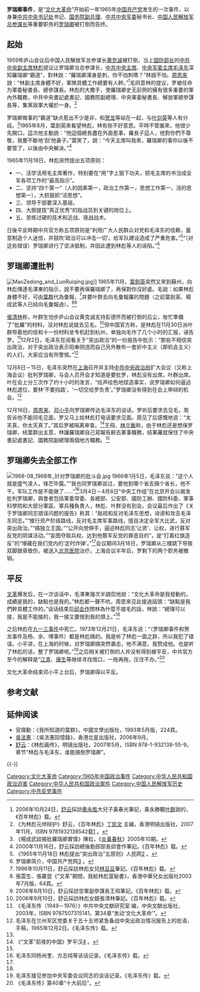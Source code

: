 {{Inappropriate tone|time=2012-03-22}}
{{POV |time=2012-03-22T07:45:25+00:00 }}

'''罗瑞卿事件'''，是“[[文化大革命|文化大革命]]”开始前一年1965年[[中国共产党|中国共产党]]发生的一次事件，以身兼[[中共中央书记处|中共中央书记处]]书记、[[国务院副总理|国务院副总理]]、[[中共中央军委|中共中央军委]]秘书长、[[中国人民解放军总参谋长|中国人民解放军总参谋长]]等重要职务的[[罗瑞卿|罗瑞卿]]被打倒而告终。

== 起始 ==
{{details|庐山会议 (1959年)}}
1959年庐山会议后中国人民解放军总参谋长[[黄克诚|黄克诚]]被打倒，当上[[国防部长|国防部长]]的[[中共中央副主席|中共中央副主席]][[林彪|林彪]]提议让罗瑞卿当总参谋长，[[中共中央主席|中共中央主席]]、[[中央军委主席|中央军委主席]][[毛泽东|毛泽东]]深知羅瑞卿“霸道”，對林說：“羅瑞卿渾身是刺，你不怕刺嗎？”林說不怕。[[周恩來|周恩來]]說：“林副主席身體不好，軍隊具體工作總要有人幹。”<ref>2006年10月24日，[[舒云|舒云]]採訪[[黄永胜|黄永胜]]大兒子黃春光筆記，黃永勝聽[[叶群|叶群]]說的，《百年林彪》载。</ref>毛同意林的提议，罗被任命为軍委秘書長、總參謀長。林彪的大撒手，使羅瑞卿史无前例的擁有很多重要的軍內外職務，中共中央書記處書記、國務院副總理、中央軍委秘書長、解放軍總參謀長等，集黨政軍大權於一身。<ref name="bnl">《为林彪元帅辩护》舒云，《百年林彪》[[丁凯文|丁凯文]] 主编，香港明镜出版社，2007年11月，ISBN 9781932138542载[http://blog.sina.com.cn/s/blog_4447da480100dvrr.html] {{Wayback|url=http://blog.sina.com.cn/s/blog_4447da480100dvrr.html |date=20110519135718 }}。</ref>

罗瑞卿做事的“霸道”缺点惹出不少是非，和[[贺龙|贺龙]]等站在一起，与[[叶剑英|叶剑英]]等人有分歧。<ref>《楊成武談揭批羅瑞卿實情》陳虹，《[[炎黃春秋|炎黃春秋]]》2005年10期。</ref>1965年8月，葉劍英來看望林彪，林有些不好意思。平時不管誰來，他很少先開口，這次他主動說：“他這個總長盡在外面惹事，羅長子這人，他對你們不尊敬，我要不斷地‘刮’他鼻子。”葉笑了，說：“今天主席叫我來，羅瑞卿的事你以後不要管了，以後由中央解決。”<ref name="#1">2000年11月16日，舒云採訪總後勤部部長邱會作筆記。《百年林彪》载。</ref>

1965年11月18日，林彪突然提出五项原则：
*一、活学活用毛主席著作，特别要在“用”字上狠下功夫，把毛主席的书当成全军各项工作的“最高指示”。
*二、坚持“四个第一”（人的因素第一，政治工作第一，思想工作第一，活的思想第一），大抓狠抓“活思想”。
*三、领导干部要深入基层。
*四、大胆提拔“真正优秀”的指战员到关键的岗位上。
*五、苦练过硬的技术和近战、夜战战术。

日後平反時期中共官方称五项原则是“利用广大人民群众对党和毛泽东的信赖，蓄意制造个人迷信，并鼓吹‘政治可以冲击一切’。给军队建设造成了严重危害。”<ref>《1965年11月18日 林彪提出“突出政治”五原则》人民网[http://cpc.people.com.cn/GB/64162/64165/72301/72322/4973488.html] {{Wayback|url=http://cpc.people.com.cn/GB/64162/64165/72301/72322/4973488.html |date=20190215155911 }}。</ref>“（对这些错误）罗瑞卿进行了坚决抵制，并因此遭到林彪等人的诬陷。”<ref>罗瑞卿简介，中国共产党网[http://dangshi.people.com.cn/GB/165617/165618/166491/167906/9974888.html] {{Wayback|url=http://dangshi.people.com.cn/GB/165617/165618/166491/167906/9974888.html |date=20190215160115 }}。</ref>

== 罗瑞卿遭批判 ==
[[File:MaoZedong_and_LuoRuiqing.jpg|thumb]]]]
1965年11月，[[葉劍英|葉劍英]]突然又來到蘇州，向林彪傳達毛澤東的指示，說不要再保羅瑞卿了，再保對你沒好處。毛說：如果林彪身體不好，可由[[葉群|葉群]]代為彙報，<ref>1996年10月11日，舒云採訪林彪女兒[[林豆豆|林豆豆]]筆記。《百年林彪》载。</ref>并要叶群去向毛彙報羅的問題（之前葉劍英、楊成武等人已经向毛彙報過）。<ref>張雲生、張叢堃《“文革”期間，我給林彪當秘書》，香港中華兒女出版社2003年7月版，64頁。</ref><ref name="#2">2006年8月10日，舒云採訪空軍副參謀長王飛筆記。《百年林彪》载。</ref>

[[張清林|張清林]]称，叶群生怕步庐山会议黄克诚支持彭德怀而被打倒的后尘，匆忙準備了“批羅”的材料，没对林彪说就去见毛。<ref>2006年9月10日，舒云採訪林彪女婿張清林筆記。《百年林彪》载。</ref>但中国官方称，是林彪在11月30日派叶群带着他的信和十一份材料坐专机赶到杭州，单独向毛作了几个小时的汇报，诬告罗。<ref name="mzd">《毛泽东传（1949－1976）》中共中央文献研究室 编，中央文献出版社，2003年，ISBN 9787507315141。第34章“发动‘文化大革命’”。</ref>12月2日，毛泽东在阅看关于“突出政治”的一份报告中批示：“那些不相信突出政治，对于突出政治表示阳奉阴违而自己另外散布一套折中主义（即机会主义）的人们，大家应当有所警惕。”<ref>毛泽东在兰州军区党委关于五十五师紧急备战中突出政治情况报告上的批语，手稿，1965年12月2日。《毛泽东传》载。</ref>

12月8日－15日，毛泽东突然在[[上海|上海]]召开并主持[[中共中央政治局|中共中央政治局]]扩大会议（又称上海会议）批判罗瑞卿，与会人员开会才知道是要批罗，林彪没有出席，叶群出席。叶在会上分三次作了约十小时的发言，“绘声绘色地捏造事实，说罗瑞卿如何逼迫林彪退位，要林‘不要挡路’，‘一切交给罗负责’。”罗瑞卿没有得到在会上申辩的机会。<ref name="mzd" />

12月16日，[[周恩来|周恩来]]、[[邓小平|邓小平]]向罗瑞卿传达毛泽东的谈话，罗听后要求去见毛，周告诉他不能同毛见面，罗又马上给林彪打电话要求见面。周见了后感慨地说：“太天真，你太天真了。”其后罗被隔离审查。<ref name="lph">《“文革”前夜的中国》罗平汉[http://dangshi.people.com.cn/GB/144956/9937797.html] {{Wayback|url=http://dangshi.people.com.cn/GB/144956/9937797.html |date=20160304085118 }}。</ref>王飛、[[林立衡|林立衡]]称，由于林彪还是想保罗瑞卿，经葉群出主意，林讓羅瑞卿自己寫報告辭去軍事職務，结果羅就保住了中央書記處書記、國務院副總理兩個地方職務。<ref name="#2"/>

== 罗瑞卿失去全部工作 ==
{{Wikisource|关于罗瑞卿错误问题的报告}}
[[File:1968-08_1968年_针对罗瑞卿的批斗会.jpg|thumb]]
1966年1月5日，毛泽东说：“这个人就是盛气凌人，锋芒毕露。”“我也同罗瑞卿说过，要他到哪个省去搞个省长，他不干。军队工作是不能做了……”<ref>毛泽东同杨尚奎、方志纯等谈话记录。《毛泽东传》载。</ref>3月4日－4月8日“中央工作组”在北京开会以揭发批判罗瑞卿，與會者包括軍委常委、各總部、公安部、國防工辦、國防科委、軍事科學院和大部分軍區、軍兵種負責人，林彪、叶群没有到会。会议最后作出了《关于罗瑞卿同志错误问题的报告》称其：“敌视和反对毛泽东思想，诽谤和攻击毛泽东同志。”“推行资产阶级路线，反对毛主席军事路线，擅自决定全军大比武，反对突出政治。”“搞独立王国。”“公开向党伸手，逼迫林彪同志‘让贤’、让权，进行篡军反党的阴谋活动。”“妄图夺取兵权，达到他篡军反党的罪恶目的”，是“打着红旗造反”的“埋藏在我们党内的‘定时炸弹’。”<ref name="lph" />会议期间3月18日，罗瑞卿从三楼跳下导致双脚跟骨致伤，被送入[[北京医院|北京医院]]治疗。上海会议半年后，罗剩下的两个职务被撤销。

{{quote|《關於羅瑞卿同志錯誤的報告》附件：<br />
* 《徹底粉碎羅瑞卿同志篡軍反黨的陰謀，高舉毛澤東思想的偉大紅旗奮勇前進》[[葉劍英|葉劍英]]。
* 《高舉毛澤東思想偉大紅旗，肅清羅瑞卿同志在公安工作中散佈的資產階級毒素》[[謝富治|謝富治]]發言。
* 《堅決保衛毛澤東思想，徹底粉碎羅瑞卿同志的資產階級軍事路線和篡軍反黨的陰謀》[[蕭華|蕭華]]發言。
* 《堅決捍衛偉大的毛澤東思想，徹底粉碎羅瑞卿同志篡軍反黨的陰謀》[[楊成武|楊成武]]、[[王尚榮|王尚榮]]、[[雷英夫|雷英夫]]聯名發言。
* 《羅瑞卿同志3月12日的檢討》。
* 《[[彭真|彭真]]同志在批判羅瑞卿會議過程中的惡劣表現》1966年4月24日，葉劍英、蕭華、楊成武、[[劉志堅|劉志堅]]聯名給毛澤東、中共中央的信。<ref name="bnl" />}}

== 平反 ==
{{Wikisource|中共中央关于为罗瑞卿同志平反的通知}}
[[文革|文革]]爆发后，在一次谈话中，毛澤東幾次半調侃地說：“文化大革命是我發動的，成績是我的，缺點也是我的。”林彪都一聲不吭，周恩來见此接過話頭：“缺點是我們幹具體工作的。”谈话结束后[[邱会作|邱会作]]問林為什麼不接毛的話，林說：“總理可以接，我是不能接的，我一接又要按到我的頭上。”<ref name="#1"/>

之后林彪在[[九一三事件|九一三事件]]中死亡。1973年12月21日，毛泽东说：“（罗瑞卿事件和贺龙事件及杨、余、傅事件）都是林彪搞的。我是听了林彪一面之辞，所以我犯了错误。小平讲，在上海的时候，对罗瑞卿搞突然袭击，他不满意，我赞成他。也是听了林彪的话，整了罗瑞卿呢。”<ref>毛泽东接见参加中央军委会议同志的谈话记录。《毛泽东传》载。</ref>之后相关被打倒的人并没有得到被平反，中共官方至今的解释是“[[江青|江青]]、[[康生|康生]]等继续寻找借口，一拖再拖，压住不办。”<ref>《毛泽东传》第40章“十大前后”。</ref>

文化大革命结束邓小平上台后，罗瑞卿得以平反。

== 参考文献 ==
{{Reflist|2}}

== 延伸阅读 ==
* 官偉勳：《我所知道的葉群》，中國文學出版社，1993年5月版，224頁。
* [[吳法憲|吳法憲]]：《吳法憲回憶錄》，香港北星出版社，2006年9月。
* [[舒云|舒云]]：《林彪画传》，明镜出版社，2007年5月，ISBN 978-1-932138-55-9。章节“林彪与毛泽东，谁能搞倒罗瑞卿”。

{{-}}
{{文革时期事件}}

[[Category:文化大革命|Category:文化大革命]]
[[Category:1965年中国政治事件|Category:1965年中国政治事件]]
[[Category:中华人民共和国政治迫害|Category:中华人民共和国政治迫害]]
[[Category:中华人民共和国政治案件|Category:中华人民共和国政治案件]]
[[Category:中国人民解放军历史|Category:中国人民解放军历史]]
[[Category:中共反党事件|Category:中共反党事件]]
